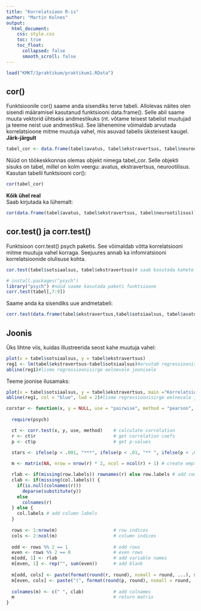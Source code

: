 ```yaml
---
title: "Korrelatsioon R-is"
author: "Martin Kolnes"
output:
  html_document:
    css: style.css
    toc: true
    toc_float:
      collapsed: false
      smooth_scroll: false
---
```


```r
load("KMKT/1praktikum/praktikum1.RData")
```

**cor()**
----------------------
Funktsioonile cor() saame anda sisendiks terve tabeli. Allolevas näites olen sisendi määramisel kasutanud funktsiooni data.frame(). Selle abil saame muuta vektorid ühtseks andmestikuks (nt. võtame teisest tabelist muutujad ja teeme neist uue andmestiku). See lähenemine võimaldab arvutada korrelatsioone mitme muutuja vahel, mis asuvad tabelis üksteisest kaugel.   
**Järk-järgult** 
```r
tabel_cor <- data.frame(tabel$avatus, tabel$ekstravertsus, tabel$neurootilisus) 
```
Nüüd on töökeskkonnas olemas objekt nimega tabel_cor. Selle objekti sisuks on tabel, millel on kolm veergu: avatus, ekstravertsus, neurootilisus.  
Kasutan tabelil funktsiooni cor():  
```r
cor(tabel_cor)
```


**Kõik ühel real**  
Saab kirjutada ka lühemalt:  
```r
cor(data.frame(tabel$avatus, tabel$ekstravertsus, tabel$neurootilisus)) # andsin funktsioonile cor() argumendiks uue andmestiku. data.frame(tabel$avatus, tabel$ekstravertsus, tabel$neurootilisus) - genereerib uue andmestiku, kus on 3 veergu: avatus, ekstravertsus, neurootilisus.

```

**cor.test() ja corr.test()**
-----------------------------
Funktsioon corr.test() psych paketis. See võimaldab võtta korrelatsiooni mitme muutuja vahel korraga. Seejuures annab ka infomratsiooni korrelatsioonide olulisuse kohta.  
```r
cor.test(tabel$sotsiaalsus, tabel$ekstravertsus)# saab kasutada kahete muutujat
```

```r
# install.packages("psych")
library("psych") #nüüd saame kasutada paketi funktsioone
corr.test(tabel[,7:9])
```

Saame anda ka sisendiks uue andmetabeli:  
```r
corr.test(data.frame(tabel$ekstravertsus,tabel$sotsiaalsus, tabel$avatus)) #teebe korrelatsioonitabeli
```

**Joonis**
-------------
Üks lihtne viis, kuidas illustreerida seost kahe muutuja vahel:  
```r
plot(x = tabel$sotsiaalsus, y = tabel$ekstravertsus)
reg1 <- lm(tabel$ekstravertsus~tabel$sotsiaalsus)#arvutab regressioonisirge
abline(reg1)#lisme regressioonisirge eelnevale joonisele
```

Teeme joonise ilusamaks:  
```r
plot(x = tabel$sotsiaalsus, y = tabel$ekstravertsus, main ="Korrelatsioon", ylab = "ekstravertsus", xlab ="sotsiaalsus")
abline(reg1, col = "blue", lwd = 2)#lisme regressioonisirge eelnevale joonisele
```

```r
corstar <- function(x, y = NULL, use = "pairwise", method = "pearson", round = 3, row.labels, col.labels, ...) {
  
  require(psych)

  ct <- corr.test(x, y, use, method)    # calculate correlation
  r <- ct$r                             # get correlation coefs
  p <- ct$p                             # get p-values

  stars <- ifelse(p < .001, "***", ifelse(p < .01, "** ", ifelse(p < .05, "*  ", "   "))) # generate significance stars
  
  m <- matrix(NA, nrow = nrow(r) * 2, ncol = ncol(r) + 1) # create empty matrix

  rlab <- if(missing(row.labels)) rownames(r) else row.labels # add row labels
  clab <- if(missing(col.labels)) {
    if(is.null(colnames(r)))
      deparse(substitute(y))
    else
      colnames(r)
  } else {
    col.labels # add column labels
  }
  
  rows <- 1:nrow(m)                     # row indices
  cols <- 2:ncol(m)                     # column indices
  
  odd <- rows %% 2 == 1                 # odd rows
  even <- rows %% 2 == 0                # even rows
  m[odd, 1] <- rlab                     # add variable names
  m[even, 1] <- rep("", sum(even))      # add blank
  
  m[odd, cols] <- paste(format(round(r, round), nsmall = round, ...), stars, sep = "")     # add r coefs
  m[even, cols] <- paste("(", format(round(p, round), nsmall = round, ...), ")", sep = "") # add p-values
  
  colnames(m) <- c(" ", clab)           # add colnames
  m                                     # return matrix
}
```


